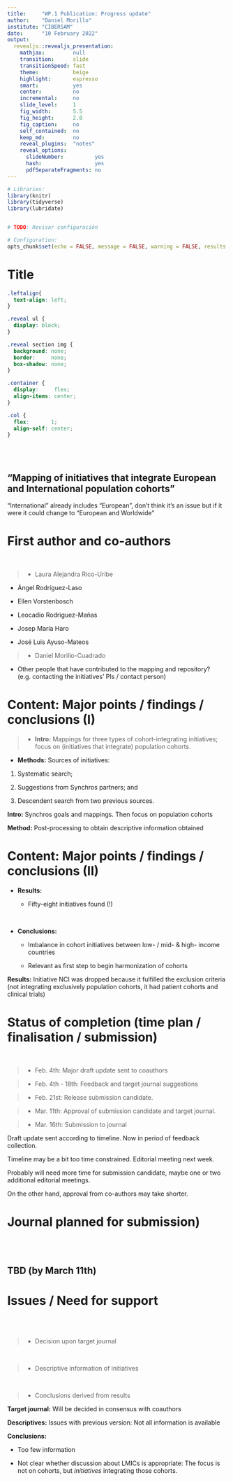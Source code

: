 ```yaml
---
title:     "WP.1 Publication: Progress update"
author:    "Daniel Morillo"
institute: "CIBERSAM"
date:      "10 February 2022"
output:
  revealjs::revealjs_presentation:
    mathjax:         null
    transition:      slide
    transitionSpeed: fast
    theme:           beige
    highlight:       espresso
    smart:           yes
    center:          no
    incremental:     no
    slide_level:     1
    fig_width:       5.5
    fig_height:      2.8
    fig_caption:     no
    self_contained:  no
    keep_md:         no
    reveal_plugins:  "notes"
    reveal_options:
      slideNumber:          yes
      hash:                 yes
      pdfSeparateFragments: no
---
```


```r
# Libraries:
library(knitr)
library(tidyverse)
library(lubridate)


# TODO: Revisar configuración

# Configuration:
opts_chunk$set(echo = FALSE, message = FALSE, warning = FALSE, results = 'asis')
```

# Title

```css
.leftalign{
  text-align: left;
}

.reveal ul {
  display: block;
}

.reveal section img {
  background: none;
  border:     none;
  box-shadow: none;
}

.container {
  display:     flex;
  align-items: center;
}

.col {
  flex:       1;
  align-self: center;
}
```

<br>
<br>

## "Mapping of initiatives that integrate European and International population cohorts"

::: {.notes}
"International" already includes "European", don't think it's an issue but if
it were it could change to "European and Worldwide"
:::


# First author and co-authors

<br>

>- Laura Alejandra Rico-Uribe

::: {.fragment}
- Ángel Rodríguez-Laso

- Ellen Vorstenbosch

- Leocadio Rodriguez-Mañas

- Josep María Haro

- José Luis Ayuso-Mateos
:::

>- Daniel Morillo-Cuadrado

::: {.notes}
- Other people that have contributed to the mapping and repository?
  (e.g. contacting the initiatives' PIs / contact person)
:::


# Content: Major points / findings / conclusions (I)

>- **Intro:** Mappings for three types of cohort-integrating initiatives;
focus on (initiatives that integrate) population cohorts.

::: {.fragment}
- **Methods:** Sources of initiatives:

1. Systematic search;

2. Suggestions from Synchros partners; and

3. Descendent search from two previous sources.
:::

::: {.notes}
**Intro:** Synchros goals and mappings. Then focus on population cohorts

**Method:** Post-processing to obtain descriptive information obtained
:::

# Content: Major points / findings / conclusions (II)

::: {.fragment}
- **Results:**

  - Fifty-eight initiatives found (!)
:::

<br>

::: {.fragment}
- **Conclusions:**

  - Imbalance in cohort initiatives between low- / mid- & high- income countries
  
  - Relevant as first step to begin harmonization of cohorts
:::

::: {.notes}
**Results:** Initiative NCI was dropped because it fulfilled the exclusion
criteria (not integrating exclusively population cohorts, it had patient cohorts
and clinical trials)
:::


# Status of completion (time plan / finalisation / submission)

<br>

>- Feb. 4th: Major draft update sent to coauthors

>- Feb. 4th - 18th: Feedback and target journal suggestions

>- Feb. 21st: Release submission candidate.

>- Mar. 11th: Approval of submission candidate and target journal.

>- Mar. 16th: Submission to journal


::: {.notes}
Draft update sent according to timeline. Now in period of feedback collection.

Timeline may be a bit too time constrained.
Editorial meeting next week.

Probably will need more time for submission candidate,
maybe one or two additional editorial meetings.

On the other hand, approval from co-authors may take shorter.
:::


# Journal planned for submission)

<br>
<br>

## TBD (by March 11th)


# Issues / Need for support

<br>
<br>

>- Decision upon target journal

<br>

>- Descriptive information of initiatives

<br>

>- Conclusions derived from results

::: {.notes}
**Target journal:** Will be decided in consensus with coauthors

**Descriptives:** Issues with previous version: Not all information is available

**Conclusions:**

- Too few information

- Not clear whether discussion about LMICs is appropriate: The focus is not on
  cohorts, but *initiatives* integrating those cohorts.
:::
